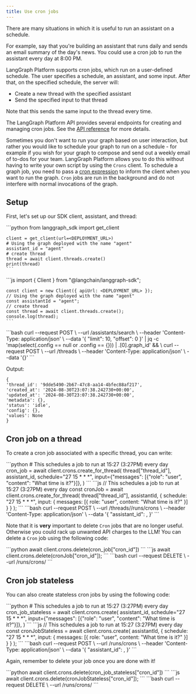 ```yaml
---
title: Use cron jobs
---
```


There are many situations in which it is useful to run an assistant on a schedule.

For example, say that you're building an assistant that runs daily and sends an email summary
of the day's news. You could use a cron job to run the assistant every day at 8:00 PM.

LangGraph Platform supports cron jobs, which run on a user-defined schedule. The user specifies a schedule, an assistant, and some input. After that, on the specified schedule, the server will:

* Create a new thread with the specified assistant
* Send the specified input to that thread

Note that this sends the same input to the thread every time.

The LangGraph Platform API provides several endpoints for creating and managing cron jobs. See the [API reference](https://langchain-ai.github.io/langgraph/cloud/reference/api/api_ref.html#tag/runscreate/POST/threads/{thread_id}/runs/crons) for more details.

Sometimes you don't want to run your graph based on user interaction, but rather you would like to schedule your graph to run on a schedule - for example if you wish for your graph to compose and send out a weekly email of to-dos for your team. LangGraph Platform allows you to do this without having to write your own script by using the `Crons` client. To schedule a graph job, you need to pass a [cron expression](https://crontab.cronhub.io/) to inform the client when you want to run the graph. `Cron` jobs are run in the background and do not interfere with normal invocations of the graph.

## Setup

First, let's set up our SDK client, assistant, and thread:

<Tabs>
  <Tab title="Python">
    ```python
    from langgraph_sdk import get_client
    
    client = get_client(url=<DEPLOYMENT_URL>)
    # Using the graph deployed with the name "agent"
    assistant_id = "agent"
    # create thread
    thread = await client.threads.create()
    print(thread)
    ```
  </Tab>
  <Tab title="Javascript">
    ```js
    import { Client } from "@langchain/langgraph-sdk";
    
    const client = new Client({ apiUrl: <DEPLOYMENT_URL> });
    // Using the graph deployed with the name "agent"
    const assistantId = "agent";
    // create thread
    const thread = await client.threads.create();
    console.log(thread);
    ```
  </Tab>
  <Tab title="CURL">
    ```bash
    curl --request POST \
        --url <DEPLOYMENT_URL>/assistants/search \
        --header 'Content-Type: application/json' \
        --data '{
            "limit": 10,
            "offset": 0
        }' | jq -c 'map(select(.config == null or .config == {})) | .[0].graph_id' && \
    curl --request POST \
        --url <DEPLOYMENT_URL>/threads \
        --header 'Content-Type: application/json' \
        --data '{}'
    ```
  </Tab>
</Tabs>

Output:

```
{
'thread_id': '9dde5490-2b67-47c8-aa14-4bfec88af217',
'created_at': '2024-08-30T23:07:38.242730+00:00',
'updated_at': '2024-08-30T23:07:38.242730+00:00',
'metadata': {},
'status': 'idle',
'config': {},
'values': None
}
```

## Cron job on a thread 

To create a cron job associated with a specific thread, you can write:

<Tabs>
  <Tab title="Python">
    ```python
    # This schedules a job to run at 15:27 (3:27PM) every day
    cron_job = await client.crons.create_for_thread(
        thread["thread_id"],
        assistant_id,
        schedule="27 15 * * *",
        input={"messages": [{"role": "user", "content": "What time is it?"}]},
    )
    ```
  </Tab>
  <Tab title="Javascript">
    ```js
    // This schedules a job to run at 15:27 (3:27PM) every day
    const cronJob = await client.crons.create_for_thread(
      thread["thread_id"],
      assistantId,
      {
        schedule: "27 15 * * *",
        input: { messages: [{ role: "user", content: "What time is it?" }] }
      }
    );
    ```
  </Tab>
  <Tab title="CURL">
    ```bash
    curl --request POST \
        --url <DEPLOYMENT_URL>/threads/<THREAD_ID>/runs/crons \
        --header 'Content-Type: application/json' \
        --data '{
            "assistant_id": <ASSISTANT_ID>,
        }'
    ```
  </Tab>
</Tabs>

Note that it is **very** important to delete `Cron` jobs that are no longer useful. Otherwise you could rack up unwanted API charges to the LLM! You can delete a `Cron` job using the following code:

<Tabs>
  <Tab title="Python">
    ```python
    await client.crons.delete(cron_job["cron_id"])
    ```
  </Tab>
  <Tab title="Javascript">
    ```js
    await client.crons.delete(cronJob["cron_id"]);
    ```
  </Tab>
  <Tab title="CURL">
    ```bash
    curl --request DELETE \
        --url <DEPLOYMENT_URL>/runs/crons/<CRON_ID>
    ```
  </Tab>
</Tabs>

## Cron job stateless

You can also create stateless cron jobs by using the following code:

<Tabs>
  <Tab title="Python">
    ```python
    # This schedules a job to run at 15:27 (3:27PM) every day
    cron_job_stateless = await client.crons.create(
        assistant_id,
        schedule="27 15 * * *",
        input={"messages": [{"role": "user", "content": "What time is it?"}]},
    )
    ```
  </Tab>
  <Tab title="Javascript">
    ```js
    // This schedules a job to run at 15:27 (3:27PM) every day
    const cronJobStateless = await client.crons.create(
      assistantId,
      {
        schedule: "27 15 * * *",
        input: { messages: [{ role: "user", content: "What time is it?" }] }
      }
    );
    ```
  </Tab>
  <Tab title="CURL">
    ```bash
    curl --request POST \
        --url <DEPLOYMENT_URL>/runs/crons \
        --header 'Content-Type: application/json' \
        --data '{
            "assistant_id": <ASSISTANT_ID>,
        }'
    ```
  </Tab>
</Tabs>

Again, remember to delete your job once you are done with it!

<Tabs>
  <Tab title="Python">
    ```python
    await client.crons.delete(cron_job_stateless["cron_id"])
    ```
  </Tab>
  <Tab title="Javascript">
    ```js
    await client.crons.delete(cronJobStateless["cron_id"]);
    ```
  </Tab>
  <Tab title="CURL">
    ```bash
    curl --request DELETE \
        --url <DEPLOYMENT_URL>/runs/crons/<CRON_ID>
    ```
  </Tab>
</Tabs>
